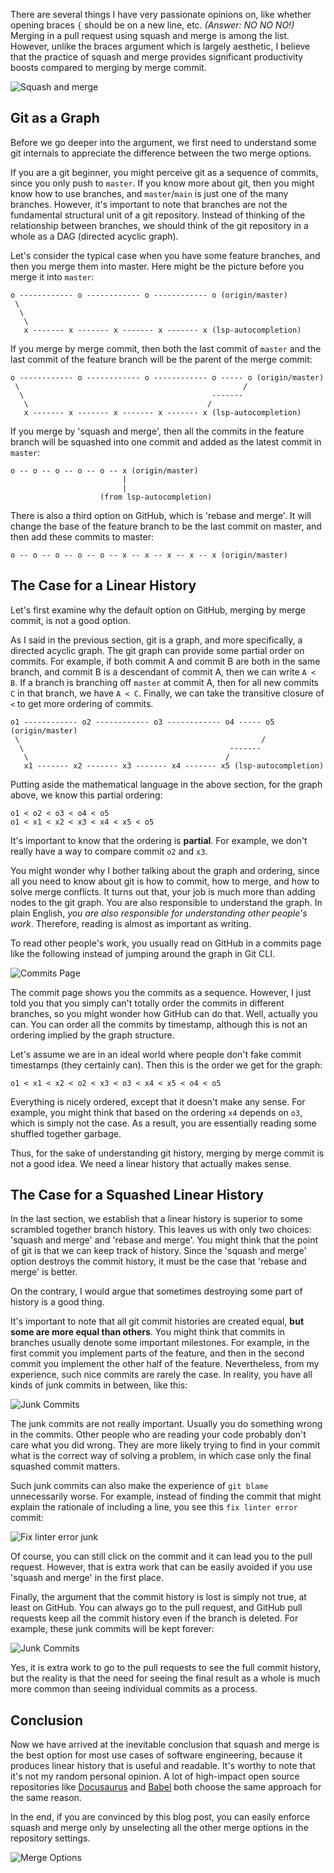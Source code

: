 
There are several things I have very passionate opinions on, like whether opening braces `{` should
be on a new line, etc. _(Answer: NO NO NO!)_ Merging in a pull request using squash and merge is
among the list. However, unlike the braces argument which is largely aesthetic, I believe that the
practice of squash and merge provides significant productivity boosts compared to merging by merge
commit.

![Squash and merge](/blog/2021-02-16-squash-and-merge/squash.png)

## Git as a Graph

Before we go deeper into the argument, we first need to understand some git internals to appreciate
the difference between the two merge options.

If you are a git beginner, you might perceive git as a sequence of commits, since you only push to
`master`. If you know more about git, then you might know how to use branches, and `master`/`main`
is just one of the many branches. However, it's important to note that branches are not the
fundamental structural unit of a git repository. Instead of thinking of the relationship between
branches, we should think of the git repository in a whole as a DAG (directed acyclic graph).

Let's consider the typical case when you have some feature branches, and then you merge them into
master. Here might be the picture before you merge it into `master`:

```text
o ------------ o ------------ o ------------ o (origin/master)
 \
  \
   \
   x ------- x ------- x ------- x ------- x (lsp-autocompletion)
```

If you merge by merge commit, then both the last commit of `master` and the last commit of the
feature branch will be the parent of the merge commit:

```text
o ------------ o ------------ o ------------ o ----- o (origin/master)
 \                                                  /
  \                                          -------
   \                                        /
   x ------- x ------- x ------- x ------- x (lsp-autocompletion)
```

If you merge by 'squash and merge', then all the commits in the feature branch will be squashed into
one commit and added as the latest commit in `master`:

```text
o -- o -- o -- o -- o -- x (origin/master)
                         |
                         |
                    (from lsp-autocompletion)
```

There is also a third option on GitHub, which is 'rebase and merge'. It will change the base of the
feature branch to be the last commit on master, and then add these commits to master:

```text
o -- o -- o -- o -- o -- x -- x -- x -- x -- x (origin/master)
```

## The Case for a Linear History

Let's first examine why the default option on GitHub, merging by merge commit, is not a good option.

As I said in the previous section, git is a graph, and more specifically, a directed acyclic graph.
The git graph can provide some partial order on commits. For example, if both commit A and commit B
are both in the same branch, and commit B is a descendant of commit A, then we can write `A < B`. If
a branch is branching off `master` at commit A, then for all new commits `C` in that branch, we have
`A < C`. Finally, we can take the transitive closure of `<` to get more ordering of commits.

```text
o1 ------------ o2 ------------ o3 ------------ o4 ----- o5 (origin/master)
 \                                                      /
  \                                              -------
   \                                            /
   x1 ------- x2 ------- x3 ------- x4 ------- x5 (lsp-autocompletion)
```

Putting aside the mathematical language in the above section, for the graph above, we know this
partial ordering:

```text
o1 < o2 < o3 < o4 < o5
o1 < x1 < x2 < x3 < x4 < x5 < o5
```

It's important to know that the ordering is **partial**. For example, we don't really have a way to
compare commit `o2` and `x3`.

You might wonder why I bother talking about the graph and ordering, since all you need to know about
git is how to commit, how to merge, and how to solve merge conflicts. It turns out that, your job is
much more than adding nodes to the git graph. You are also responsible to understand the graph. In
plain English, _you are also responsible for understanding other people's work_. Therefore, reading
is almost as important as writing.

To read other people's work, you usually read on GitHub in a commits page like the following instead
of jumping around the graph in Git CLI.

![Commits Page](/blog/2021-02-16-squash-and-merge/commits-page.png)

The commit page shows you the commits as a sequence. However, I just told you that you simply can't
totally order the commits in different branches, so you might wonder how GitHub can do that. Well,
actually you can. You can order all the commits by timestamp, although this is not an ordering
implied by the graph structure.

Let's assume we are in an ideal world where people don't fake commit timestamps (they certainly
can). Then this is the order we get for the graph:

`o1 < x1 < x2 < o2 < x3 < o3 < x4 < x5 < o4 < o5`

Everything is nicely ordered, except that it doesn't make any sense. For example, you might think
that based on the ordering `x4` depends on `o3`, which is simply not the case. As a result, you are
essentially reading some shuffled together garbage.

Thus, for the sake of understanding git history, merging by merge commit is not a good idea. We need
a linear history that actually makes sense.

## The Case for a Squashed Linear History

In the last section, we establish that a linear history is superior to some scrambled together
branch history. This leaves us with only two choices: 'squash and merge' and 'rebase and merge'. You
might think that the point of git is that we can keep track of history. Since the 'squash and merge'
option destroys the commit history, it must be the case that 'rebase and merge' is better.

On the contrary, I would argue that sometimes destroying some part of history is a good thing.

It's important to note that all git commit histories are created equal, **but some are more equal
than others**. You might think that commits in branches usually denote some important milestones.
For example, in the first commit you implement parts of the feature, and then in the second commit
you implement the other half of the feature. Nevertheless, from my experience, such nice commits are
rarely the case. In reality, you have all kinds of junk commits in between, like this:

![Junk Commits](/blog/2021-02-16-squash-and-merge/junk-commits.png)

The junk commits are not really important. Usually you do something wrong in the commits. Other
people who are reading your code probably don't care what you did wrong. They are more likely trying
to find in your commit what is the correct way of solving a problem, in which case only the final
squashed commit matters.

Such junk commits can also make the experience of `git blame` unnecessarily worse. For example,
instead of finding the commit that might explain the rationale of including a line, you see this
`fix linter error` commit:

![Fix linter error junk](/blog/2021-02-16-squash-and-merge/fix-linter-errors-junk.png)

Of course, you can still click on the commit and it can lead you to the pull request. However, that
is extra work that can be easily avoided if you use 'squash and merge' in the first place.

Finally, the argument that the commit history is lost is simply not true, at least on GitHub. You
can always go to the pull request, and GitHub pull requests keep all the commit history even if the
branch is deleted. For example, these junk commits will be kept forever:

![Junk Commits](/blog/2021-02-16-squash-and-merge/junk-commits.png)

Yes, it is extra work to go to the pull requests to see the full commit history, but the reality is
that the need for seeing the final result as a whole is much more common than seeing individual
commits as a process.

## Conclusion

Now we have arrived at the inevitable conclusion that squash and merge is the best option for most
use cases of software engineering, because it produces linear history that is useful and readable.
It's worthy to note that it's not my random personal opinion. A lot of high-impact open source
repositories like [Docusaurus](https://github.com/facebook/docusaurus/commits/master) and
[Babel](https://github.com/babel/babel/commits/main) both choose the same approach for the same
reason.

In the end, if you are convinced by this blog post, you can easily enforce squash and merge only by
unselecting all the other merge options in the repository settings.

![Merge Options](/blog/2021-02-16-squash-and-merge/options.png)
